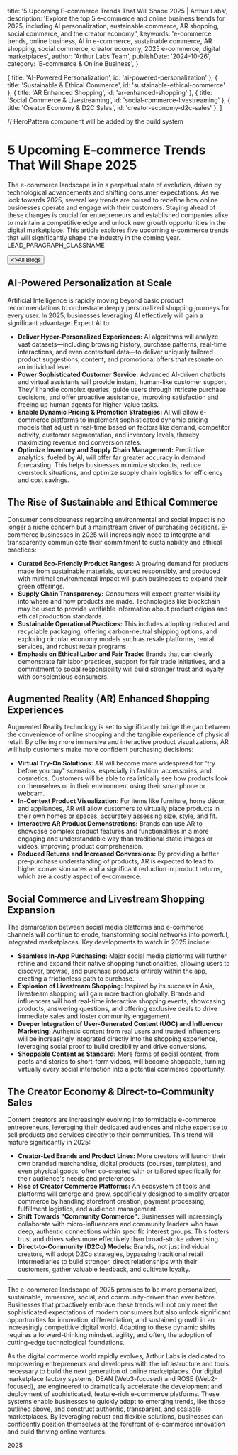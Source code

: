 
  title: '5 Upcoming E-commerce Trends That Will Shape 2025 | Arthur Labs',
  description:
    'Explore the top 5 e-commerce and online business trends for 2025, including AI personalization, sustainable commerce, AR shopping, social commerce, and the creator economy.',
  keywords: 'e-commerce trends, online business, AI in e-commerce, sustainable commerce, AR shopping, social commerce, creator economy, 2025 e-commerce, digital marketplaces',
  author: 'Arthur Labs Team',
  publishDate: '2024-10-26',
  category: 'E-commerce & Online Business',
}

  { title: 'AI-Powered Personalization', id: 'ai-powered-personalization' },
  { title: 'Sustainable & Ethical Commerce', id: 'sustainable-ethical-commerce' },
  { title: 'AR Enhanced Shopping', id: 'ar-enhanced-shopping' },
  { title: 'Social Commerce & Livestreaming', id: 'social-commerce-livestreaming' },
  { title: 'Creator Economy & D2C Sales', id: 'creator-economy-d2c-sales' },
]

<HeroPattern />

// HeroPattern component will be added by the build system

# 5 Upcoming E-commerce Trends That Will Shape 2025

The e-commerce landscape is in a perpetual state of evolution, driven by technological advancements and shifting consumer expectations. As we look towards 2025, several key trends are poised to redefine how online businesses operate and engage with their customers. Staying ahead of these changes is crucial for entrepreneurs and established companies alike to maintain a competitive edge and unlock new growth opportunities in the digital marketplace. This article explores five upcoming e-commerce trends that will significantly shape the industry in the coming year. LEAD_PARAGRAPH_CLASSNAME

<div className="not-prose mt-6 mb-16 flex gap-3">
  <Button href="/blogs" arrow="left">
    <>All Blogs</>
  </Button>
</div>

<h2 id="ai-powered-personalization">AI-Powered Personalization at Scale</h2>
Artificial Intelligence is rapidly moving beyond basic product recommendations to orchestrate deeply personalized shopping journeys for every user. In 2025, businesses leveraging AI effectively will gain a significant advantage. Expect AI to:

- **Deliver Hyper-Personalized Experiences:** AI algorithms will analyze vast datasets—including browsing history, purchase patterns, real-time interactions, and even contextual data—to deliver uniquely tailored product suggestions, content, and promotional offers that resonate on an individual level.
- **Power Sophisticated Customer Service:** Advanced AI-driven chatbots and virtual assistants will provide instant, human-like customer support. They'll handle complex queries, guide users through intricate purchase decisions, and offer proactive assistance, improving satisfaction and freeing up human agents for higher-value tasks.
- **Enable Dynamic Pricing & Promotion Strategies:** AI will allow e-commerce platforms to implement sophisticated dynamic pricing models that adjust in real-time based on factors like demand, competitor activity, customer segmentation, and inventory levels, thereby maximizing revenue and conversion rates.
- **Optimize Inventory and Supply Chain Management:** Predictive analytics, fueled by AI, will offer far greater accuracy in demand forecasting. This helps businesses minimize stockouts, reduce overstock situations, and optimize supply chain logistics for efficiency and cost savings.

<h2 id="sustainable-ethical-commerce">The Rise of Sustainable and Ethical Commerce</h2>
Consumer consciousness regarding environmental and social impact is no longer a niche concern but a mainstream driver of purchasing decisions. E-commerce businesses in 2025 will increasingly need to integrate and transparently communicate their commitment to sustainability and ethical practices:

- **Curated Eco-Friendly Product Ranges:** A growing demand for products made from sustainable materials, sourced responsibly, and produced with minimal environmental impact will push businesses to expand their green offerings.
- **Supply Chain Transparency:** Consumers will expect greater visibility into where and how products are made. Technologies like blockchain may be used to provide verifiable information about product origins and ethical production standards.
- **Sustainable Operational Practices:** This includes adopting reduced and recyclable packaging, offering carbon-neutral shipping options, and exploring circular economy models such as resale platforms, rental services, and robust repair programs.
- **Emphasis on Ethical Labor and Fair Trade:** Brands that can clearly demonstrate fair labor practices, support for fair trade initiatives, and a commitment to social responsibility will build stronger trust and loyalty with conscientious consumers.

<h2 id="ar-enhanced-shopping">Augmented Reality (AR) Enhanced Shopping Experiences</h2>
Augmented Reality technology is set to significantly bridge the gap between the convenience of online shopping and the tangible experience of physical retail. By offering more immersive and interactive product visualizations, AR will help customers make more confident purchasing decisions:

- **Virtual Try-On Solutions:** AR will become more widespread for "try before you buy" scenarios, especially in fashion, accessories, and cosmetics. Customers will be able to realistically see how products look on themselves or in their environment using their smartphone or webcam.
- **In-Context Product Visualization:** For items like furniture, home décor, and appliances, AR will allow customers to virtually place products in their own homes or spaces, accurately assessing size, style, and fit.
- **Interactive AR Product Demonstrations:** Brands can use AR to showcase complex product features and functionalities in a more engaging and understandable way than traditional static images or videos, improving product comprehension.
- **Reduced Returns and Increased Conversions:** By providing a better pre-purchase understanding of products, AR is expected to lead to higher conversion rates and a significant reduction in product returns, which are a costly aspect of e-commerce.

<h2 id="social-commerce-livestreaming">Social Commerce and Livestream Shopping Expansion</h2>
The demarcation between social media platforms and e-commerce channels will continue to erode, transforming social networks into powerful, integrated marketplaces. Key developments to watch in 2025 include:

- **Seamless In-App Purchasing:** Major social media platforms will further refine and expand their native shopping functionalities, allowing users to discover, browse, and purchase products entirely within the app, creating a frictionless path to purchase.
- **Explosion of Livestream Shopping:** Inspired by its success in Asia, livestream shopping will gain more traction globally. Brands and influencers will host real-time interactive shopping events, showcasing products, answering questions, and offering exclusive deals to drive immediate sales and foster community engagement.
- **Deeper Integration of User-Generated Content (UGC) and Influencer Marketing:** Authentic content from real users and trusted influencers will be increasingly integrated directly into the shopping experience, leveraging social proof to build credibility and drive conversions.
- **Shoppable Content as Standard:** More forms of social content, from posts and stories to short-form videos, will become shoppable, turning virtually every social interaction into a potential commerce opportunity.

<h2 id="creator-economy-d2c-sales">The Creator Economy & Direct-to-Community Sales</h2>
Content creators are increasingly evolving into formidable e-commerce entrepreneurs, leveraging their dedicated audiences and niche expertise to sell products and services directly to their communities. This trend will mature significantly in 2025:

- **Creator-Led Brands and Product Lines:** More creators will launch their own branded merchandise, digital products (courses, templates), and even physical goods, often co-created with or tailored specifically for their audience's needs and preferences.
- **Rise of Creator Commerce Platforms:** An ecosystem of tools and platforms will emerge and grow, specifically designed to simplify creator commerce by handling storefront creation, payment processing, fulfillment logistics, and audience management.
- **Shift Towards "Community Commerce":** Businesses will increasingly collaborate with micro-influencers and community leaders who have deep, authentic connections within specific interest groups. This fosters trust and drives sales more effectively than broad-stroke advertising.
- **Direct-to-Community (D2Co) Models:** Brands, not just individual creators, will adopt D2Co strategies, bypassing traditional retail intermediaries to build stronger, direct relationships with their customers, gather valuable feedback, and cultivate loyalty.

---

The e-commerce landscape of 2025 promises to be more personalized, sustainable, immersive, social, and community-driven than ever before. Businesses that proactively embrace these trends will not only meet the sophisticated expectations of modern consumers but also unlock significant opportunities for innovation, differentiation, and sustained growth in an increasingly competitive digital world. Adapting to these dynamic shifts requires a forward-thinking mindset, agility, and often, the adoption of cutting-edge technological foundations.

As the digital commerce world rapidly evolves, Arthur Labs is dedicated to empowering entrepreneurs and developers with the infrastructure and tools necessary to build the next generation of online marketplaces. Our digital marketplace factory systems, DEAN (Web3-focused) and ROSE (Web2-focused), are engineered to dramatically accelerate the development and deployment of sophisticated, feature-rich e-commerce platforms. These systems enable businesses to quickly adapt to emerging trends, like those outlined above, and construct authentic, transparent, and scalable marketplaces. By leveraging robust and flexible solutions, businesses can confidently position themselves at the forefront of e-commerce innovation and build thriving online ventures.

<div className="mt-16">
  <div className="mt-16">
  <Socials />
</div>
</div>

2025